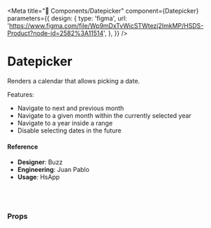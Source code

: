 
<Meta
  title="🧬 Components/Datepicker"
  component={Datepicker}
  parameters={{
    design: {
      type: 'figma',
      url:
        'https://www.figma.com/file/Wp9mDxTvWicSTWtezj2ImkMP/HSDS-Product?node-id=2582%3A11514',
    },
  }}
/>

# Datepicker

Renders a calendar that allows picking a date.

Features:

- Navigate to next and previous month
- Navigate to a given month within the currently selected year
- Navigate to a year inside a range
- Disable selecting dates in the future

<Preview>
  <Story name="default">
    <Datepicker
      allowFutureDatePick={boolean('allowFutureDatePick', true)}
      startDate={select(
        'Start date',
        {
          unselected: null,
          today: new Date().toLocaleString(),
          '25/03/1982': new Date(1982, 2, 25).toLocaleString(),
        },
        null
      )}
      onDateChange={action('onDateChange')}
    />
  </Story>
</Preview>

#### Reference

- **Designer**: Buzz
- **Engineering**: Juan Pablo
- **Usage**: HsApp

<br />
<br />

### Props

<Props of={Datepicker} />

